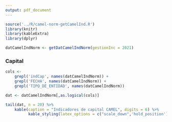 ```yaml
---
output: pdf_document
---
```


<!-- FUNCIONES NECESARIAS -->
```r
source('../R/camel-norm-getCamelInd.R')
library(knitr)
library(kableExtra)
library(dplyr)
```


\section*{Anexos}
\addcontentsline{toc}{section}{\protect\numberline{}Anexos}

\subsection*{Anexo 1 - Permiso uso de datos de entidades financiera de Bolivia publicado por la ASFI}



\newpage
\subsection*{Anexo 2 - Indicadores CAMEL calculados}

```r
datCamelIndNorm <- getDatCamelIndNorm(gestionInc = 2021)
```


### Capital {-}

```r
cols <- 
    grepl('indCap', names(datCamelIndNorm)) + 
    grepl('FECHA', names(datCamelIndNorm)) + 
    grepl('TIPO_DE_ENTIDAD', names(datCamelIndNorm))

dat <- datCamelIndNorm[,as.logical(cols)]

tail(dat, n = 20) %>% 
    kable(caption = "Indicadores de capital CAMEL", digits = 6) %>%
          kable_styling(latex_options = c("scale_down",'hold_position'))
```


